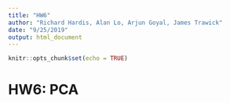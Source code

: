 ```yaml
---
title: "HW6"
author: "Richard Hardis, Alan Lo, Arjun Goyal, James Trawick"
date: "9/25/2019"
output: html_document
---
```


```r
knitr::opts_chunk$set(echo = TRUE)
```

# HW6: PCA
